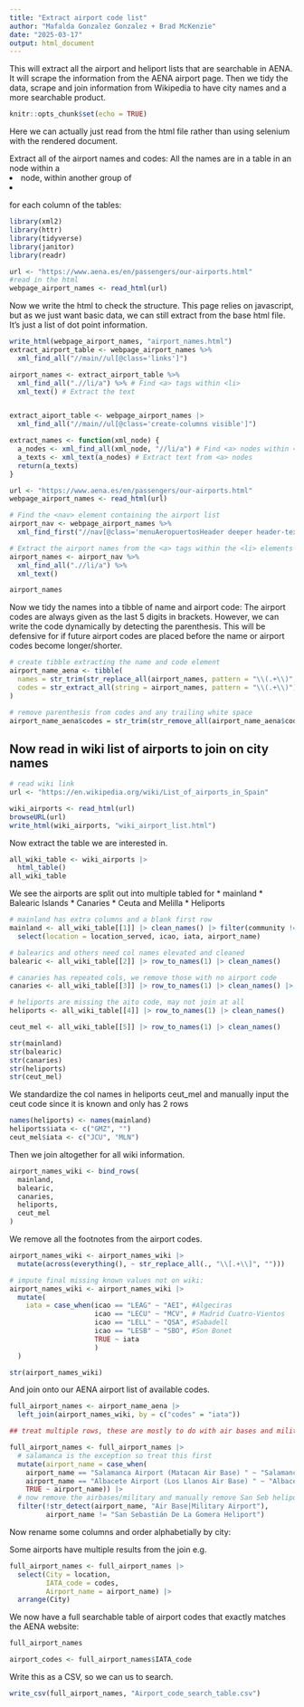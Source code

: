 ```yaml
---
title: "Extract airport code list"
author: "Mafalda Gonzalez Gonzalez + Brad McKenzie"
date: "2025-03-17"
output: html_document
---
```


This will extract all the airport and heliport lists that are searchable in AENA. It will scrape the information from the AENA airport page. Then we tidy the data, scrape and join information from Wikipedia to have city names and a more searchable product. 

```r
knitr::opts_chunk$set(echo = TRUE)
```

Here we can actually just read from the html file rather than using selenium with the rendered document. 
<!-- Connect to firefox client and connect to AENA webpage -->
<!-- ```{r} -->
<!-- rs_driver_object <- rsDriver(browser = "firefox") -->

<!-- remDr <- rs_driver_object$client -->
<!-- ``` -->

<!-- Start the browser and connect to airport list webpage -->

<!-- ```{r} -->
<!-- remDr$open() -->

<!-- remDr$navigate("https://www.aena.es/en/passengers/our-airports.html") -->
<!-- ``` -->

Extract all of the airport names and codes:
All the names are in a table in an <a> node within a <li> node, within another group of <li> for each column of the tables: 

```r
library(xml2)
library(httr)
library(tidyverse)
library(janitor)
library(readr)
```


```r
url <- "https://www.aena.es/en/passengers/our-airports.html"
#read in the html
webpage_airport_names <- read_html(url)

```

Now we write the html to check the structure. This page relies on javascript, but as we just want basic data, we can still extract from the base html file. It's just a list of dot point information. 

```r

write_html(webpage_airport_names, "airport_names.html")
extract_airport_table <- webpage_airport_names %>%
  xml_find_all("//main//ul[@class='links']")

airport_names <- extract_airport_table %>%
  xml_find_all(".//li/a") %>% # Find <a> tags within <li>
  xml_text() # Extract the text


extract_aiport_table <- webpage_airport_names |> 
  xml_find_all("//main//ul[@class='create-columns visible']")

extract_names <- function(xml_node) {
  a_nodes <- xml_find_all(xml_node, "//li/a") # Find <a> nodes within <li>
  a_texts <- xml_text(a_nodes) # Extract text from <a> nodes
  return(a_texts)
}

```

```r
url <- "https://www.aena.es/en/passengers/our-airports.html"
webpage_airport_names <- read_html(url)

# Find the <nav> element containing the airport list
airport_nav <- webpage_airport_names %>%
  xml_find_first("//nav[@class='menuAeropuertosHeader deeper header-text n1']")

# Extract the airport names from the <a> tags within the <li> elements
airport_names <- airport_nav %>%
  xml_find_all(".//li/a") %>%
  xml_text()

airport_names
```
Now we tidy the names into a tibble of name and airport code:
The airport codes are always given as the last 5 digits in brackets. However, we can write the code dynamically by detecting the parenthesis. This will be defensive for if future airport codes are placed before the name or airport codes become longer/shorter. 

```r
# create tibble extracting the name and code element
airport_name_aena <- tibble(
  names = str_trim(str_replace_all(airport_names, pattern = "\\(.+\\)", replacement = "")),
  codes = str_extract_all(string = airport_names, pattern = "\\(.+\\)"),
)

# remove parenthesis from codes and any trailing white space
airport_name_aena$codes = str_trim(str_remove_all(airport_name_aena$codes, "[\\(\\)]"))

```


## Now read in wiki list of airports to join on city names

```r
# read wiki link
url <- "https://en.wikipedia.org/wiki/List_of_airports_in_Spain"

wiki_airports <- read_html(url)
browseURL(url)
write_html(wiki_airports, "wiki_airport_list.html")

```

Now extract the table we are interested in.

```r
all_wiki_table <- wiki_airports |> 
  html_table()
all_wiki_table
```

We see the airports are split out into multiple tabled for
* mainland 
* Balearic Islands
* Canaries
* Ceuta and Melilla
* Heliports

```r
# mainland has extra columns and a blank first row
mainland <- all_wiki_table[[1]] |> clean_names() |> filter(community != "") |> 
  select(location = location_served, icao, iata, airport_name)

# balearics and others need col names elevated and cleaned
balearic <- all_wiki_table[[2]] |> row_to_names(1) |> clean_names()

# canaries has repeated cols, we remove those with no airport code
canaries <- all_wiki_table[[3]] |> row_to_names(1) |> clean_names() |> filter(iata != "")

# heliports are missing the aito code, may not join at all 
heliports <- all_wiki_table[[4]] |> row_to_names(1) |> clean_names()

ceut_mel <- all_wiki_table[[5]] |> row_to_names(1) |> clean_names()

str(mainland)
str(balearic)
str(canaries)
str(heliports)
str(ceut_mel)

```

We standardize the col names in heliports ceut_mel and manually input the ceut code since it is known and only has 2 rows
```r
names(heliports) <- names(mainland)
heliports$iata <- c("GMZ", "")
ceut_mel$iata <- c("JCU", "MLN")
```

Then we join altogether for all wiki information.

```r
airport_names_wiki <- bind_rows(
  mainland,
  balearic,
  canaries,
  heliports,
  ceut_mel
)
```

We remove all the footnotes from the airport codes. 
```r
airport_names_wiki <- airport_names_wiki |> 
  mutate(across(everything(), ~ str_replace_all(., "\\[.+\\]", "")))

# impute final missing known values not on wiki:
airport_names_wiki <- airport_names_wiki |> 
  mutate(
    iata = case_when(icao == "LEAG" ~ "AEI", #Algeciras 
                     icao == "LECU" ~ "MCV", # Madrid Cuatro-Vientos
                     icao == "LELL" ~ "QSA", #Sabadell
                     icao == "LESB" ~ "SBO", #Son Bonet
                     TRUE ~ iata
                     )
  )

str(airport_names_wiki)
```

And join onto our AENA airport list of available codes.

```r
full_airport_names <- airport_name_aena |> 
  left_join(airport_names_wiki, by = c("codes" = "iata"))

## treat multiple rows, these are mostly to do with air bases and military aiports sharing the same airport code location. Although their flights are not searchable so we remove them. 

full_airport_names <- full_airport_names |> 
  # salamanca is the exception so treat this first
  mutate(airport_name = case_when(
    airport_name == "Salamanca Airport (Matacan Air Base) " ~ "Salamanca Airport", 
    airport_name == "Albacete Airport (Los Llanos Air Base) " ~ "Albacete Airport",
    TRUE ~ airport_name)) |> 
  # now remove the airbases/military and manually remove San Seb heliport
  filter(!str_detect(airport_name, "Air Base|Military Airport"),
         airport_name != "San Sebastián De La Gomera Heliport")

```

Now rename some columns and order alphabetially by city:

Some airports have multiple results from the join e.g. 
```r
full_airport_names <- full_airport_names |> 
  select(City = location,
         IATA_code = codes,
         Airport_name = airport_name) |> 
  arrange(City)
```

We now have a full searchable table of airport codes that exactly matches the AENA website:

```r
full_airport_names

airport_codes <- full_airport_names$IATA_code
```

Write this as a CSV, so we can us to search. 

```r
write_csv(full_airport_names, "Airport_code_search_table.csv")
```


